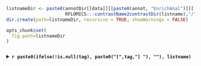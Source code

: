 ```r

listnameDir <- paste0(annotDir[[data]][[paste0(annot, "EnrichAnal")]][[ontology]],
                      RFLOMICS:::contrastName2contrastDir(listname),"/")
dir.create(path=listnameDir, recursive = TRUE, showWarnings = FALSE)

opts_chunk$set(
  fig.path=listnameDir
)

```

##### {.tabset}

<details>
<summary>**`r paste0(ifelse(!is.null(tag), paste0("[",tag,"] "), ""), listname)`**</summary>

<br>

```r

enrichRes <- 
  getEnrichRes(dataset.SE,
               featureListName = listname,
               from = annot, 
               database = ontology)
```

```r
log2FC_vect <- NULL
if (annot == 'DiffExp') {
  TopDEF <- getAnalysis(dataset.SE, 
                        name = paste0(annot, "Anal"), 
                        subName = "results")[["TopDEF"]]
  
  log2FC_vect <- TopDEF[[listname]]$logFC
  names(log2FC_vect) <- rownames(TopDEF[[listname]])
}

```

###### Dotplot

```r

out <- NULL
for (domain in names(enrichRes)) {
  
  dataPlot <-  enrichRes[[domain]]
  if (nrow(dataPlot) == 0) next
  
  out <- c(out, paste0("\n* **", domain, ":**\n\n"))
  
  cmd <- paste0("p <- clusterProfiler::dotplot(dataPlot, showCategory = 15) + ",
                "ggtitle(paste0(listname, '\nDomain: ', domain, '\n(First 15 enriched terms)')); ",
                "print(p)")
  
  dotplot_CPR <-
    c(paste0(
      "```{r dotplot_CPR_",domain ,", fig.width = 15, fig.height = 7, fig.show = \"hold\"}"),
      cmd,
      "```")
  
  out <- 
    c(out, 
      knit_child(text = dotplot_CPR, envir = environment(), quiet=TRUE),
      "\n<hr/>\n")
}
asis_output(out)

```

###### Heatplot

```r

out <- NULL
for (domain in names(enrichRes)) {
  
  dataPlot <-  enrichRes[[domain]]
  if (nrow(dataPlot) == 0) next
  
  out <- c(out, paste0("\n* **", domain, ":**\n\n"))
  
  cmd <- paste0("p <-  heatplot(dataPlot, showCategory = 15, foldChange = log2FC_vect) + ",
                "labs(fill=\"log2FC\") + ",
                "scale_fill_gradient2(low = \"blue\", mid = \"white\", high = \"red\", midpoint = 0) +",
                "theme(axis.text.y = element_text(size = 10)) + ",
                "ggtitle(paste0(listname, '\nDomain: ', domain, '\n(First 15 enriched terms)'));",
                "suppressMessages(print(p))# delete warnings for scale fill replacement")
  
  heatplot_CPR <- 
    c(paste0(
      "```{r heatplot_CPR_",domain ,", fig.width = 15, fig.height = 7, fig.show = \"hold\"}"),
      cmd, 
      "```")
  
  out <- 
    c(out, 
      knit_child(text = heatplot_CPR, envir = environment(), quiet=TRUE),
      "\n<hr/>\n")
}
asis_output(out)

```

###### Cnetplot

```r

out <- NULL
for (domain in names(enrichRes)) {
  
  dataPlot <-  enrichRes[[domain]]
  if (nrow(dataPlot) == 0) next
  
  out <- c(out, paste0("\n* **", domain, ":**\n\n"))
  
  cmd <- paste0(
    "p <- cnetplot(dataPlot, showCategory = 15, foldChange = log2FC_vect, node_label = \"category\") +", 
    "guides(colour=guide_colourbar(title = \"log2FC\")) +",
    "scale_fill_gradient2(low = \"blue\", mid = \"white\", high = \"red\", midpoint = 0) +", 
    "ggtitle(paste0(listname, '\nDomain: ', domain, '\n(First 15 enriched terms)'));",
    "suppressMessages(print(p)) # delete warnings for scale fill replacement")
  
  CnetPlot_CPR <-
    c(paste0(
      "```{r CnetPlot_CPR_",domain ,", fig.width = 15, fig.height = 7, fig.show = \"hold\"}"),
      cmd,
      "```")
  
  out <- 
    c(out, 
      knit_child(text = CnetPlot_CPR, envir = environment(), quiet=TRUE),
      "\n<hr/>\n")
}
asis_output(out)

```


###### Table

```r
opts_chunk$set(
  fig.path=listnameDir
)
```


```r
dataPlot <- list()

for (domain in names(getEnrichRes(dataset.SE,
                                  from = annot, 
                                  database = ontology, 
                                  featureListName = listname))) {
  if (length(domain) != 0) {
    tmp <- getEnrichRes(dataset.SE,
                        from = annot, 
                        database = ontology, 
                        featureListName = listname,
                        domain = domain)
    tmp@result$domain <- rep(domain, dim(tmp@result)[1])
    dataPlot[[domain]] <- tmp@result[tmp@result$p.adjust < tmp@pvalueCutoff, ] 
    dataPlot[[domain]][["geneID"]] <- NULL
    dataPlot[[domain]][["qvalue"]] <- NULL
  }
}

# Bind results domain

if (length(dataPlot) != 0) {
  dataPlot.rbind <- Reduce(rbind, dataPlot)
  
  colKeep <- unlist(lapply(dataPlot.rbind, is.numeric))
  dataPlot.rbind[, colKeep] <- signif(dataPlot.rbind[, colKeep], 3)
  
  datatable(dataPlot.rbind, rownames = FALSE , class = 'cell-border stripe',
            options = list( pageLength = 6, scrollX = F, lengthChange = F))
}

```

```r
for (domain in names(enrichRes)) {
  dataPlot <-  enrichRes[[domain]]
  write.table(dataPlot@result[dataPlot@result$p.adjust < dataPlot@pvalueCutoff, ],
              file=paste0(listnameDir,"Table_of_Enriched_terms_for_", 
                          domain,"_","pval_",
                          dataPlot@pvalueCutoff,".txt"),
              sep="\t",
              quote=FALSE,
              col.names=TRUE,
              row.names=FALSE)
}
```

##### {-}